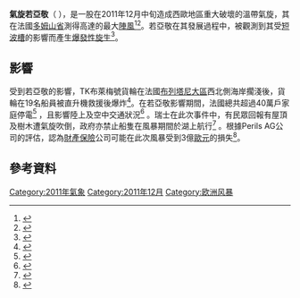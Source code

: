 {{NoteTA
|G1=UK Places
|G2=法国地名
|G3=地名
|G4=Weather
}}
{{Infobox storm
|name=氣旋若亞敬<br>{{lang|en|Cyclone Joachim}}
|image location=Visualisation de fichier NOAA-GFS dans zyGrib pour la tempête Joachim du 15 décembre 2011.png
|image name=12月15日透過風速圖觀測氣旋若亞敬接近法國的海岸線。
|stormtype=[[溫帶氣旋|溫帶氣旋]]
|date formed=2011年12月15日
|date dissipated=2011年12月22日
|pressure={{convert|966|mb|inHg|abbr=on}}
|gust= {{convert|212|km/h|mph|abbr=on}}
|fatalities = 
|areas affected=[[不列顛群島|不列顛群島]]、[[瑞士|瑞士]]、[[西班牙|西班牙]]、[[法國|法國]]、[[尼德蘭|尼德蘭]]、[[比利時|比利時]]、[[德國|德國]]、[[波蘭|波蘭]]、[[捷克|捷克]]
}}
'''氣旋若亞敬'''（{{lang-en|Cyclone Joachim}} ），是一股在2011年12月中旬造成西歐地區重大破壞的溫帶氣旋，其在法國[[多姆山省|多姆山省]]測得高達{{convert|212|km/h|m/s mph}}的最大[[陣風|陣風]]<ref name="212 kmh winds">{{cite news|title=La tempête Joachim des 15 et 16 décembre 2011|url=http://france.meteofrance.com/france/actu/actu?document_id=26158&portlet_id=78817|accessdate=2011-12-28|newspaper=Meteo France|date=2011-12-16}}</ref><ref>{{cite web|title=Severe Storm Joachim Unleashes Hurricane Force Winds|url=http://www.accuweather.com/en/weather-news/new-storm-set-to-lash-france/59039|publisher=accuweather.com|accessdate=2012-02-13|archive-date=2012-01-17|archive-url=https://web.archive.org/web/20120117205101/http://www.accuweather.com/en/weather-news/new-storm-set-to-lash-france/59039|dead-url=yes}}</ref>。若亞敬在其發展過程中，被觀測到其受[[高空槽|短波槽]]的影響而產生[[爆發性旋生|爆發性旋生]]<ref>{{cite journal|last1=Karremann|first1=Melanie K.|last2=Liberato|first2=Margarida L. R.|last3=Ordóñez|first3=Paulina|last4=Pinto|first4=Joaquim G.|title=Characterization of synoptic conditions and cyclones associated with top ranking potential wind loss events over Iberia|journal=Atmospheric Science Letters|date=2016年6月|volume=17|issue=6|pages=354–361|doi=10.1002/asl.665|url=https://publikationen.bibliothek.kit.edu/1000055458/3854408|access-date=2020-08-13|archive-date=2018-07-19|archive-url=https://web.archive.org/web/20180719160825/https://publikationen.bibliothek.kit.edu/1000055458/3854408|dead-url=no}}</ref>。
==影響==
受到若亞敬的影響，TK布萊梅號貨輪在法國[[布列塔尼大區|布列塔尼大區]]西北側海岸擱淺後，貨輪在19名船員被直升機救援後爆炸<ref>{{cite news|title=Coverage on francetv.fr|url=http://www.francetv.fr/info/le-passage-de-la-tempete-joachim-en-images_39993.html|newspaper=francetv}}</ref>。在若亞敬影響期間，法國總共超過40萬戶家庭停電<ref name=francepower>{{cite news|title=STORM CAUSES BLACKOUT IN NORTH-WEST OF FRANCE|url=http://www.agi.it/english-version/world/elenco-notizie/201112161526-cro-ren1057-storm_causes_blackout_in_north_west_of_france|accessdate=27 December 2011|newspaper=AGI|date=2011-12-16|archive-url=https://archive.is/20130218113117/http://www.agi.it/english-version/world/elenco-notizie/201112161526-cro-ren1057-storm_causes_blackout_in_north_west_of_france|archive-date=2013-02-18}}</ref> ，且影響陸上及空中交通狀況<ref>{{cite web|title=Power cuts, oil spills and cancelled trains as Storm Joachim lashes France|url=http://www.english.rfi.fr/environment/20111216-power-cuts-oil-spills-and-cancelled-trains-storm-joachim-lashes-france|publisher=rfi.fr|accessdate=2012-02-13|archive-date=2016-03-04|archive-url=https://web.archive.org/web/20160304121721/http://www.english.rfi.fr/environment/20111216-power-cuts-oil-spills-and-cancelled-trains-storm-joachim-lashes-france|dead-url=no}}</ref> 。瑞士在此次事件中，有民眾回報有屋頂及樹木遭氣旋吹倒，政府亦禁止船隻在風暴期間於湖上航行<ref>{{cite web|title=Storm Joachim arrives in Switzerland|url=http://www.swissinfo.ch/eng/swiss_news/Storm_Joachim_arrives_in_Switzerland.html?cid=31776866|publisher=swissinfo.ch|accessdate=2012-02-13}}</ref> 。根據Perils AG公司的評估，認為[[財產保險|財產保險]]公司可能在此次風暴受到3億[[歐元|歐元]]的損失<ref>{{cite web|title=Storm Joachim May Cost Insurers 300 Million Euros, Perils Says|url=https://www.bloomberg.com/news/2012-01-26/storm-joachim-may-cost-insurers-300-million-euros-perils-says.html|publisher=Bloomberg|accessdate=2012-02-13|archive-date=2012-02-25|archive-url=https://web.archive.org/web/20120225110021/http://www.bloomberg.com/news/2012-01-26/storm-joachim-may-cost-insurers-300-million-euros-perils-says.html|dead-url=no}}</ref>。

==參考資料==
{{reflist}}

{{Portalbar|災害|天氣|溫帶氣旋}}
[[Category:2011年氣象|Category:2011年氣象]]
[[Category:2011年12月|Category:2011年12月]]
[[Category:欧洲风暴|Category:欧洲风暴]]